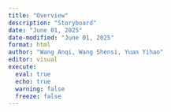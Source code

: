 ```yaml
---
title: "Overview"
description: "Storyboard"
date: "June 01, 2025"
date-modified: "June 01, 2025"
format: html
author: "Wang Anqi, Wang Shensi, Yuan Yihao"
editor: visual
execute: 
  eval: true
  echo: true
  warning: false
  freeze: false
---
```

